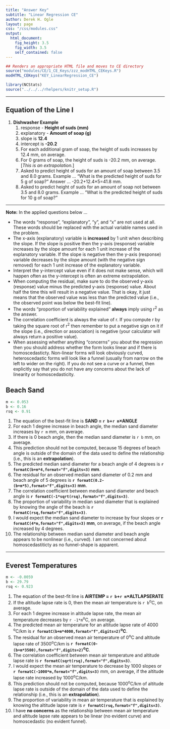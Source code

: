 ```yaml
---
title: "Answer Key"
subtitle: "Linear Regression CE"
author: Derek H. Ogle
layout: page
css: "/css/modules.css"
output:
  html_document:
    fig_height: 3.5
    fig_width: 3.5
    self_contained: false
---
```


```r
## Renders an appropriate HTML file and moves to CE directory
source("modules/CE/1_CE_Keys/zzz_modHTML_CEKeys.R")
modHTML_CEKeys("KEY_LinearRegression_CE")
```

```r
library(NCStats)
source("../../../rhelpers/knitr_setup.R")
```

----

## Equation of the Line I

1. **Dishwasher Example**
    1. response - **Height of suds (mm)**
    1. explanatory - **Amount of soap (g)**
    1. slope is **12.4**
    1. intercept is **-20.2**
    1. For each additional gram of soap, the height of suds increases by 12.4 mm, on average.
    1. For 0 grams of soap, the height of suds is -20.2 mm, on average.  [*This is an extrapolation.*]
    1. Asked to predict height of suds for an amount of soap between 3.5 and 8.0 grams.  Example ... "What is the predicted height of suds for 5 g of soap?"  Answer ... -20.2+12.4&times;5=41.8 mm.
    1. Asked to predict height of suds for an amount of soap not between 3.5 and 8.0 grams.  Example ... "What is the predicted height of suds for 10 g of soap?"

<!----
1. **Livestock Food Example**
    1. response - Costs
    1. explanatory - Livestock food mix in tons
    1. Slope is 190.
    1. Intercept is 12075
    1. For each additional ton of the food mix, the cost increases by $190, on average.
    1. For 0 tons of the food mix, the costs are $12075, on average. [*This may be considered as "start-up" costs.*]
    1. Ask to predict costs for food mix amounts between 36.5 and 42 tons.  Example ... "What is the cost to make 40 tons of the mix?"  Answer ... 190*40+12075 = $19675.
    1. Ask to predict costs for food mix amounts not between 36.5 and 42 tons.  Example ... "What is the cost to make 70 tons of the mix?"
---->

----

<div class="alert alert-warning">
<strong>Note:</strong> In the applied questions below ...
<ul>
<li>The words "response", "explanatory", "y", and "x" are not used at all. These words should be replaced with the actual variable names used in the problem.</li>
<li>The x-axis (explanatory) variable is <strong>increased</strong> by 1 unit when describing the slope. If the slope is positive then the y-axis (response) variable increases by the slope amount for each 1 unit increase of the explanatory variable. If the slope is negative then the y-axis (response) variable decreases by the slope amount (with the negative sign removed) for each 1 unit increase of the explanatory variable.</li>
<li>Interpret the y-intercept value even if it does not make sense, which will happen often as the y-intercept is often an extreme extrapolation.</li>
<li>When computing the residual, make sure to do the observed y-axis (response) value minus the predicted y-axis (response) value. About half the time this will result in a negative value. That is okay, it just means that the observed value was less than the predicted value (i.e., the observed point was below the best-fit line).</li>
<li>The words "proportion of variability explained" <strong>always</strong> imply using r<sup>2</sup> as the answer.</li>
<li>The correlation coefficient is always the value of r. If you compute r by taking the square root of r<sup>2</sup> then remember to put a negative sign on it if the slope (i.e., direction or association) is negative (your calculator will always return a positive value).</li>
<li>When assessing whether anything "concerns" you about the regression then you should address whether the form looks linear and if there is homoscedasticty. Non-linear forms will look obviously curved, heteroscedastic forms will look like a funnel (usually from narrow on the left to wider on the right). If you do not see a curve or a funnel, then explicitly say that you do not have any concerns about the lack of linearity or homoscedasticity.</li>
</ul>
</div>


## Beach Sand
```r
m <- 0.053
b <- 0.16
rsq <- 0.91
```

1. The equation of the best-fit line is **SAND = `r b`+`r m`&times;ANGLE**
1. For each 1 degree increase in beach angle, the median sand diameter increases by `r m` mm, on average.
1. If there is 0 beach angle, then the median sand diameter is `r b` mm, on average.
1. This prediction should not be computed, because 15 degrees of beach angle is outside of the domain of the data used to define the relationship (i.e., this is an **extrapolation**).
1. The predicted median sand diameter for a beach angle of 4 degrees is **`r formatC(b+m*4,format="f",digits=3)` mm**.
1. The residual for an observed median sand diameter of 0.2 mm and beach angle of 5 degrees is **`r formatC(0.2-(b+m*5),format="f",digits=3)` mm**.
1. The correlation coefficient between median sand diameter and beach angle is **`r formatC(-1*sqrt(rsq),format="f",digits=3)`**.
1. The proportion of variability in median sand diameter that is explained by knowing the angle of the beach is **`r formatC(rsq,format="f",digits=3)`**.
1. I would expect the median sand diameter to increase by four slopes or **`r formatC(4*m,format="f",digits=3)` mm**, on average, if the beach angle increased by 4 degrees.
1. The relationship between median sand diameter and beach angle appears to be nonlinear (i.e., curved). I am not concerned about homoscedastiticty as no funnel-shape is apparent.

----


## Everest Temperatures
```r
m <- -0.0059
b <- 29.79
rsq <- 0.923
```

1. The equation of the best-fit line is **AIRTEMP = `r b`+`r m`&times;ALTLAPSERATE**
1. If the altitude lapse rate is 0, then the mean air temperature is `r b`<sup>o</sup>C, on average.
1. For each 1 degree increase in altitude lapse rate, the mean air temperature decreases by `r -1*m`<sup>o</sup>C, on average.
1. The predicted mean air temperature for an altitude lapse rate of 4000 <sup>o</sup>C/km is **`r formatC(b+m*4000,format="f",digits=2)`<sup>o</sup>C**.
1. The residual for an observed mean air temperature of 0<sup>o</sup>C and altitude lapse rate of 3500<sup>o</sup>C/km is **`r formatC(0-(b+m*3500),format="f",digits=2)`<sup>o</sup>C**.
1. The correlation coefficient between mean air temperature and altitude lapse rate is **`r formatC(sqrt(rsq),format="f",digits=3)`**.
1. I would expect the mean air temperature to decrease by 1000 slopes or **`r formatC(-1000*m,format="f",digits=3)`** mm, on average, if the altitude lapse rate increased by 1000<sup>o</sup>C/km.
1. This prediction should not be computed, because 1000<sup>o</sup>C/km of altitude lapse rate is outside of the domain of the data used to define the relationship (i.e., this is an **extrapolation**).
1. The proportion of variability in mean air temperature that is explained by knowing the altitude lapse rate is **`r formatC(rsq,format="f",digits=3)`**.
1. I have **no concerns** as the relationship between mean air temperature and altitude lapse rate appears to be linear (no evident curve) and homoscedastic (no evident funnel).
